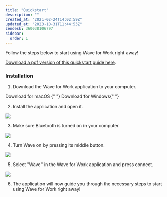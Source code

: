 ```yaml
---
title: "Quickstart"
description: ""
created_at: "2021-02-24T14:02:59Z"
updated_at: "2023-10-31T11:44:53Z"
zendesk: 360038106797
sidebar:
  order: 1
---
```


Follow the steps below to start using Wave for Work right away!

[ Download a pdf version of this quickstart guide here](/quickstart-guides/wave-for-work.pdf).

### Installation

1. Download the Wave for Work application to your computer.


<LinkButton href="https://github.com/genkiinstruments/releases/releases/download/wave_for_work/Wave_for_Work_mac.zip">
  Download for macOS
</LinkButton>
<LinkButton
  href="https://github.com/genkiinstruments/releases/releases/download/wave_for_work/Wave_for_Work_win.exe"
  variant="secondary"
>
  {" "}
  Download for Windows{" "}
</LinkButton>

2. Install the application and open it.

![](/images/article_360017912397_image_3.jpg)

3. Make sure Bluetooth is turned on in your computer.

![](/images/article_360017912397_image_4.jpg)

4. Turn Wave on by pressing its middle button.

![](/images/article_360017912397_image_5.jpg)

5. Select "Wave" in the Wave for Work application and press connect.

![](/images/article_360017912397_image_6.jpg)

6. The application will now guide you through the necessary steps to start using Wave for Work right away!
